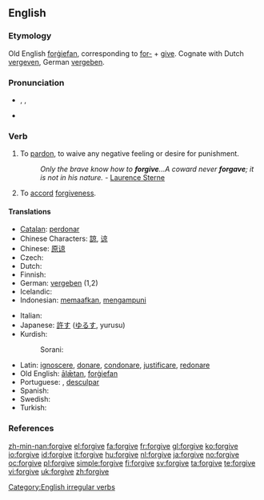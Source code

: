 ==English==

===Etymology===
Old English [[forgiefan|forġiefan]], corresponding to [[for-]] + [[give]]. Cognate with Dutch [[vergeven]], German [[vergeben]].

===Pronunciation===
* {{enPR|fər-gĭv', fôr-gĭv'}}, {{IPA|/fəˈgɪv/|/fɔː(r)ˈgɪv/}}, {{SAMPA|/f@(r)ˈgIv/|/fO:(r)ˈgIv/}}
* {{audio|en-us-forgive.ogg|Audio (US)}}

===Verb===
{{en-verb|forgives|forgiving|forgave|forgiven}}

# {{transitive}} To [[pardon]], to waive any negative feeling or desire for punishment.
#: ''Only the brave know how to '''forgive'''...A coward never '''forgave'''; it is not in his nature.'' - [[q: Laurence Sterne| Laurence Sterne]]
# {{intransitive}} To [[accord]] [[forgiveness]].

====Translations====
{{top}}
* [[Catalan]]: [[perdonar]]
* Chinese Characters: [[諒]], [[谅]]
* Chinese: [[原谅]]
* Czech: {{t-|cs|odpustit}}
* Dutch: {{t+|nl|vergeven}}
* Finnish: {{t-|fi|antaa anteeksi}}
* German: [[vergeben]] (1,2)
* Icelandic: {{t-|is|fyrirgefa}}
* Indonesian: [[maaf|memaafkan]], [[ampun|mengampuni]]
{{mid}}
* Italian: {{t+|it|perdonare}}
* Japanese: [[許す]] ([[ゆるす]], yurusu)
* Kurdish:
*: Sorani: {{t|ku|لێخۆشبوون|tr=lé xoshbún|sc=KUchar}}
* Latin: [[ignoscere]], [[donare]], [[condonare]], [[justificare]], [[redonare]]
* Old English: [[alætan|ālǣtan]], [[forgiefan|forġiefan]]
* Portuguese: {{t+|pt|perdoar}}, [[desculpar]]
* Spanish: {{t+|es|perdonar}}
* Swedish: {{t+|sv|förlåta}}
* Turkish: {{t+|tr|affetmek}}
{{bottom}}

===References===
{{R:Century 1911}}
{{R:Webster 1913}}

[[Category:English irregular verbs]]

[[zh-min-nan:forgive]]
[[el:forgive]]
[[fa:forgive]]
[[fr:forgive]]
[[gl:forgive]]
[[ko:forgive]]
[[io:forgive]]
[[id:forgive]]
[[it:forgive]]
[[hu:forgive]]
[[nl:forgive]]
[[ja:forgive]]
[[no:forgive]]
[[oc:forgive]]
[[pl:forgive]]
[[simple:forgive]]
[[fi:forgive]]
[[sv:forgive]]
[[ta:forgive]]
[[te:forgive]]
[[vi:forgive]]
[[uk:forgive]]
[[zh:forgive]]